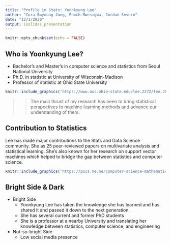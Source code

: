 ```yaml
---
title: "Profile in Stats: Yoonkyung Lee"
author: "Cora Boyoung Jung, Enoch Mwesigwa, Jordan Severn"
date: "12/1/2020"
output: ioslides_presentation
---
```


```r
knitr::opts_chunk$set(echo = FALSE)
```

## Who is Yoonkyung Lee?

- Bachelor's and Master's in computer science and statistics from Seoul National University
- Ph.D. in statistic at University of Wisconsin-Madison  
- Professor of statistic at Ohio State University

<!-- The stuff below between the "div"s will flow over two columns. -->
<div class="columns-2">


```r
knitr::include_graphics('https://www.asc.ohio-state.edu/lee.2272/lee.JPG')
```

>> The main thrust of my research has been to bring statistical perspectives to machine learning methods and advance our understanding of them.

</div>

<!-- Note: the out.height R chunk option sets the height of the rendered figure as a fraction of the slide. You can adjust it to resize the figure to a size that works for you. (Yes, there's an out.width too, but if you set only one, the aspect ratio of the figure will not get messed up!) -->


## Contribution to Statistics

Lee has made major contributions to the Stats and Data Science community. She as 25 peer-reviewed papers on multivariate analysis and statistical learning. She's also known for her research on support vector machines which helped to bridge the gap between statistics and computer science.

```r
knitr::include_graphics('https://pics.me.me/computer-science-mathematics-machine-learning-statistics-what-the-hell-is-65889254.png')
```


## Bright Side & Dark
- Bright Side
  - Yoonkyung Lee has taken the knowledge she has learned and has shared it and passed it down to the next generation. 
  - She has several current and former PhD students
  - She is a professor at a nearby University and translating her knowledge between statistics, computer science, and engineering
- Not-so-bright Side
  - Low social media presence
